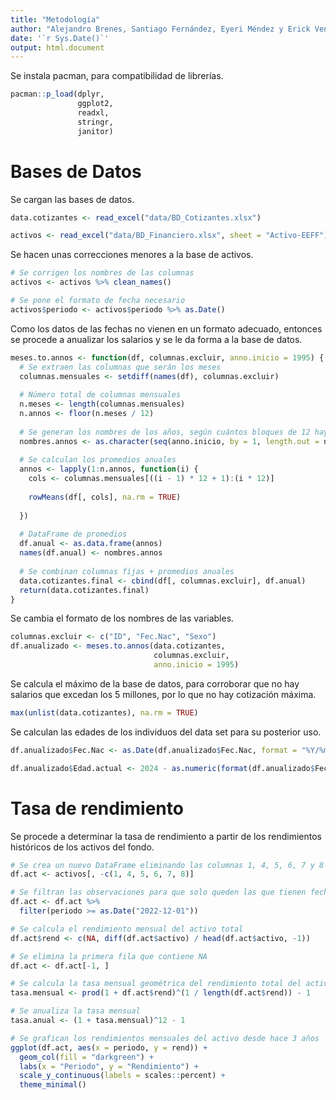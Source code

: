 ---
title: "Metodología"
author: "Alejandro Brenes, Santiago Fernández, Eyeri Méndez y Erick Venegas"
date: '`r Sys.Date()`'
output: html.document
---

Se instala pacman, para compatibilidad de librerías.

```{r}
pacman::p_load(dplyr, 
               ggplot2, 
               readxl, 
               stringr,
               janitor)
```

# Bases de Datos 

Se cargan las bases de datos.

```{r bases_datos, message = FALSE}
data.cotizantes <- read_excel("data/BD_Cotizantes.xlsx")

activos <- read_excel("data/BD_Financiero.xlsx", sheet = "Activo-EEFF")
```

Se hacen unas correcciones menores a la base de activos.

```{r correcciones}
# Se corrigen los nombres de las columnas
activos <- activos %>% clean_names()

# Se pone el formato de fecha necesario
activos$periodo <- activos$periodo %>% as.Date()
```

Como los datos de las fechas no vienen en un formato adecuado, entonces se procede a anualizar los salarios y se le da forma a la base de datos. 

```{r}
meses.to.annos <- function(df, columnas.excluir, anno.inicio = 1995) {
  # Se extraen las columnas que serán los meses
  columnas.mensuales <- setdiff(names(df), columnas.excluir)
  
  # Número total de columnas mensuales
  n.meses <- length(columnas.mensuales)
  n.annos <- floor(n.meses / 12)
  
  # Se generan los nombres de los años, según cuántos bloques de 12 haya
  nombres.annos <- as.character(seq(anno.inicio, by = 1, length.out = n.annos))
  
  # Se calculan los promedios anuales
  annos <- lapply(1:n.annos, function(i) {
    cols <- columnas.mensuales[((i - 1) * 12 + 1):(i * 12)]
    
    rowMeans(df[, cols], na.rm = TRUE)
    
  })
  
  # DataFrame de promedios
  df.anual <- as.data.frame(annos)
  names(df.anual) <- nombres.annos
  
  # Se combinan columnas fijas + promedios anuales
  data.cotizantes.final <- cbind(df[, columnas.excluir], df.anual)
  return(data.cotizantes.final)
}
```

Se cambia el formato de los nombres de las variables. 

```{r}
columnas.excluir <- c("ID", "Fec.Nac", "Sexo")
df.anualizado <- meses.to.annos(data.cotizantes, 
                                columnas.excluir, 
                                anno.inicio = 1995)
```

Se calcula el máximo de la base de datos, para corroborar que no hay salarios que excedan los 5 millones, por lo que no hay cotización máxima.

```{r}
max(unlist(data.cotizantes), na.rm = TRUE)
```

Se calculan las edades de los individuos del data set para su posterior uso. 

```{r}
df.anualizado$Fec.Nac <- as.Date(df.anualizado$Fec.Nac, format = "%Y/%m/%d")

df.anualizado$Edad.actual <- 2024 - as.numeric(format(df.anualizado$Fec.Nac, "%Y"))
```

# Tasa de rendimiento

Se procede a determinar la tasa de rendimiento a partir de los rendimientos históricos de los activos del fondo.

```{r tasa_rendimiento}
# Se crea un nuevo DataFrame eliminando las columnas 1, 4, 5, 6, 7 y 8 del DataFrame original de activos
df.act <- activos[, -c(1, 4, 5, 6, 7, 8)]

# Se filtran las observaciones para que solo queden las que tienen fecha a partir del 1 de diciembre de 2022
df.act <- df.act %>%
  filter(periodo >= as.Date("2022-12-01"))

# Se calcula el rendimiento mensual del activo total
df.act$rend <- c(NA, diff(df.act$activo) / head(df.act$activo, -1))

# Se elimina la primera fila que contiene NA
df.act <- df.act[-1, ]

# Se calcula la tasa mensual geométrica del rendimiento total del activo
tasa.mensual <- prod(1 + df.act$rend)^(1 / length(df.act$rend)) - 1

# Se anualiza la tasa mensual
tasa.anual <- (1 + tasa.mensual)^12 - 1

# Se grafican los rendimientos mensuales del activo desde hace 3 años
ggplot(df.act, aes(x = periodo, y = rend)) +
  geom_col(fill = "darkgreen") +
  labs(x = "Periodo", y = "Rendimiento") +
  scale_y_continuous(labels = scales::percent) +
  theme_minimal()
```


